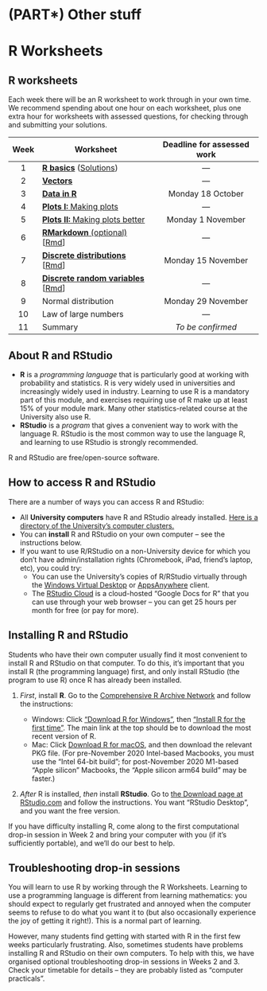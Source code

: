 # (PART\*) Other stuff  {-}

# R Worksheets {#R .unnumbered}

## R worksheets  {#r-work .unnumbered}

Each week there will be an R worksheet to work through in your own time. We recommend spending about one hour on each worksheet, plus one extra hour for worksheets with assessed questions, for checking through and submitting your solutions.

| Week | Worksheet                     | Deadline for assessed work |
|:----:|-------------------------------|:--------------------------:|
|   1  |  [**R basics**](https://mpaldridge.github.io/math1710/R1.html) ([Solutions](https://mpaldridge.github.io/math1710/R1-solutions.html)) | --- |
|   2  |  [**Vectors**](https://mpaldridge.github.io/math1710/R2.html)   | --- |
|   3  |  [**Data in R**](https://mpaldridge.github.io/math1710/R3.html) | Monday 18 October |
|   4  |  [**Plots I:** Making plots](https://mpaldridge.github.io/math1710/R4.html) | --- |
|   5  |  [**Plots II:** Making plots better](https://mpaldridge.github.io/math1710/R5.html) | Monday 1 November |
|   6  |  [**RMarkdown** (optional)](https://mpaldridge.github.io/math1710/R6.html) [[Rmd](https://mpaldridge.github.io/math1710/R6.Rmd)] | --- |
|   7  |  [**Discrete distributions**](https://mpaldridge.github.io/math1710/R7.html) [[Rmd](https://mpaldridge.github.io/math1710/R7.Rmd)]      |      Monday 15 November    |
|   8  |  [**Discrete random variables**](https://mpaldridge.github.io/math1710/R8.html) [[Rmd](https://mpaldridge.github.io/math1710/R8.Rmd)] | --- |
|   9  |  Normal distribution          |      Monday 29 November    |
|  10  |  Law of large numbers         |             ---            |
|  11  |  Summary                      |      *To be confirmed*    |


## About R and RStudio  {#about-r .unnumbered}

* **R** is a *programming language* that is particularly good at working with probability and statistics. R is very widely used in universities and increasingly widely used in industry. Learning to use R is a mandatory part of this module, and exercises requiring use of R make up at least 15% of your module mark. Many other statistics-related course at the University also use R.
* **RStudio** is a *program* that gives a convenient way to work with the language R. RStudio is the most common way to use the language R, and learning to use RStudio is strongly recommended.

R and RStudio are free/open-source software.


## How to access R and RStudio  {#r-access .unnumbered}

There are a number of ways you can access R and RStudio:

* All **University computers** have R and RStudio already installed. [Here is a directory of the University's computer clusters.](https://it.leeds.ac.uk/it/?id=kb_article&sysparm_article=KB0013658)
* You can **install** R and RStudio on your own computer -- see the instructions below.
* If you want to use R/RStudio on a non-University device for which you don't have admin/installation rights (Chromebook, iPad, friend's laptop, etc), you could try:
   * You can use the University's copies of R/RStudio virtually through the [Windows Virtual Desktop](https://it.leeds.ac.uk/it?id=kb_article&sysparm_article=KB0014379) or [AppsAnywhere](https://it.leeds.ac.uk/it?id=kb_article&sysparm_article=KB0014827) client.
   * The [RStudio Cloud](https://rstudio.cloud/) is a cloud-hosted "Google Docs for R" that you can use through your web browser -- you can get 25 hours per month for free (or pay for more).


## Installing R and RStudio  {#r-install .unnumbered}

Students who have their own computer usually find it most convenient to install R and RStudio on that computer. To do this, it's important that you install R (the programming language) first, and only install RStudio (the program to use R) once R has already been installed.

1. *First*, install **R**. Go to the [Comprehensive R Archive Network](https://cran.r-project.org/) and follow the instructions:

   * Windows: Click ["Download R for Windows"](https://cran.r-project.org/bin/windows/), then ["Install R for the first time"](https://cran.r-project.org/bin/windows/base/). The main link at the top should be to download the most recent version of R.
   * Mac: Click [Download R for macOS](https://cran.r-project.org/bin/macosx/), and then download the relevant PKG file. (For pre-November 2020 Intel-based Macbooks, you must use the "Intel 64-bit build"; for post-November 2020 M1-based "Apple silicon" Macbooks, the "Apple silicon arm64 build" may be faster.)
2. *After* R is installed, *then* install **RStudio**. Go to [the Download page at RStudio.com](https://www.rstudio.com/products/rstudio/download/#download) and follow the instructions. You want "RStudio Desktop", and you want the free version.

If you have difficulty installing R, come along to the first computational drop-in session in Week 2 and bring your computer with you (if it's sufficiently portable), and we'll do our best to help.


## Troubleshooting drop-in sessions  {#troubleshooting .unnumbered}

You will learn to use R by working through the R Worksheets. Learning to use a programming language is different from learning mathematics: you should expect to regularly get frustrated and annoyed when the computer seems to refuse to do what you want it to (but also occasionally experience the joy of getting it right!). This is a normal part of learning.

However, many students find getting with started with R in the first few weeks particularly frustrating. Also, sometimes students have problems installing R and RStudio on their own computers. To help with this, we have organised optional troubleshooting drop-in sessions in Weeks 2 and 3. Check your timetable for details -- they are probably listed as "computer practicals".



